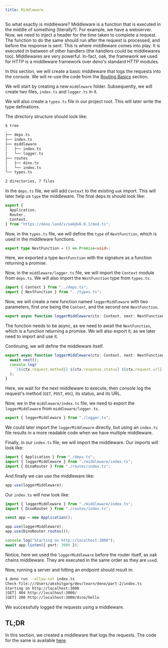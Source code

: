 ```yaml
---
title: Middleware
---
```


So what exactly is middleware?
Middleware is a function that is executed in the middle of something (literally?).
For example, we have a webserver.
Now, we need to inject a header for the time taken to complete a request.
The function to do the same should run after the request is processed, and before the response is sent.
This is where middleware comes into play.
It is executed in between of other handlers (the handlers could be middlewares too).
Middlewares are very powerful.
In-fact, oak, the framework we used for HTTP is a middleware framework over deno's standard HTTP modules.

In this section, we will create a basic middleware that logs the requests into the console.
We will re-use the code from the [Routing Basics](/http/routing-basics) section.

We will start by creating a new `middleware` folder.
Subsequently, we will create two files, `index.ts` and `logger.ts` in it.

We will also create a `types.ts` file in our project root.
This will later write the type definations.

The directory structure should look like:

```bash
$ tree
.
├── deps.ts
├── index.ts
├── middleware
│   ├── index.ts
│   └── logger.ts
├── routes
│   ├── dino.ts
│   └── index.ts
└── types.ts

2 directories, 7 files
```

In the `deps.ts` file, we will add `Context` to the existing `oak` import.
This will later help us `type` the middleware.
The final deps.ts should look like:

```ts title=deps.ts
export {
  Application,
  Router,
  Context,
} from "https://deno.land/x/oak@v6.0.1/mod.ts";
```

Now, in the `types.ts` file, we will define the `type` of `NextFunction`, which is used in the middleware functions.

```ts title=types.ts
export type NextFunction = () => Promise<void>;
```

Here, we exported a type `NextFunction` with the signature as a function returning a promise.

Now, in the `middleware/logger.ts` file, we will import the `Context` module from `deps.ts`.
We will also import the `NextFunction` type from `types.ts`.

```ts title=logger.ts
import { Context } from "../deps.ts";
import { NextFunction } from "../types.ts";
```

Now, we will create a new function named `loggerMiddleware`
with two parameters, first one being the `Context`, and the second one `NextFunction`.

```ts title=logger.ts
export async function loggerMiddleware(ctx: Context, next: NextFunction) {}
```

The function needs to be async, as we need to await the `NextFunction`, which is a function returning a promise.
We will also export it, as we later need to import and use it.

Continuing, we will define the middleware itself.

```ts title=logger.ts
export async function loggerMiddleware(ctx: Context, next: NextFunction) {
  await next();
  console.log(
    `[${ctx.request.method}] ${ctx.response.status} ${ctx.request.url}`
  );
}
```

Here, we wait for the next middleware to execute, then console log the request's method (`GET`, `POST`, etc), its status, and its URL.

Now, we in the `middleware/index.ts` file, we need to export the `loggerMiddleware` from `middleware/logger.ts`.

```ts title=middleware/index.ts
export { loggerMiddleware } from "./logger.ts";
```

We could later import the `loggerMiddleware` directly,
but using an `index.ts` file results in a more readable code when we have multiple middleware.

Finally, in our `index.ts` file, we will import the middleware.
Our imports will look like:

```ts title=index.ts
import { Application } from "./deps.ts";
import { loggerMiddleware } from "./middleware/index.ts";
import { DinoRouter } from "./routes/index.ts";
```

And finally we can use the middleware like:

```ts title=index.ts
app.use(loggerMiddleware);
```

Our `index.ts` will now look like:

```ts title=index.tsimport { Application } from "./deps.ts";
import { loggerMiddleware } from "./middleware/index.ts";
import { DinoRouter } from "./routes/index.ts";

const app = new Application();

app.use(loggerMiddleware);
app.use(DinoRouter.routes());

console.log("Starting on http://localhost:3000");
await app.listen({ port: 3000 });
```

Notice, here we used the `loggerMiddleware` before the router itself,
as oak chains middleware. They are executed in the same order as they are `use`d.

Now, running a server and hitting an endpoint should result in:

```bash
$ deno run --allow-net index.ts
Check file:///Users/akshitgarg/dev/learn/deno/part-2/index.ts
Starting on http://localhost:3000
[GET] 404 http://localhost:3000/
[GET] 200 http://localhost:3000/dino/hello
```

We successfully logged the requests using a middleware.

## TL;DR

In this section, we created a middleware that logs the requests.
The code for the same is available [here](https://github.com/gargakshit/deno-book-code/tree/http-middleware).
